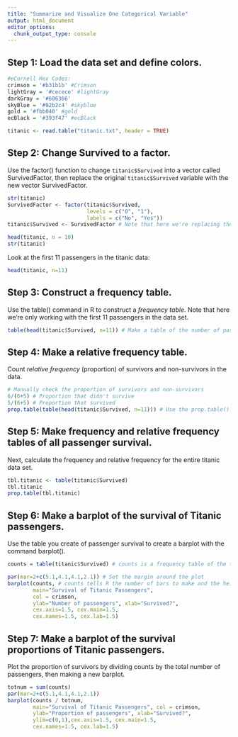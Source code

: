 ```yaml
---
title: "Summarize and Visualize One Categorical Variable"
output: html_document
editor_options: 
  chunk_output_type: console
---
```


## Step 1: Load the data set and define colors.

```r
#eCornell Hex Codes: 
crimson = '#b31b1b' #Crimson
lightGray = '#cecece' #lightGray
darkGray = '#606366'
skyBlue = '#92b2c4' #skyblue
gold = '#fbb040' #gold
ecBlack = '#393f47' #ecBlack

titanic <- read.table("titanic.txt", header = TRUE)
```

## Step 2: Change Survived to a factor.

Use the factor() function to change `titanic$Survived` into a vector called SurvivedFactor, then replace the original `titanic$Survived` variable with the new vector SurvivedFactor. 

```r
str(titanic)
SurvivedFactor <- factor(titanic$Survived, 
                         levels = c("0", "1"), 
                         labels = c("No", "Yes"))
titanic$Survived <- SurvivedFactor # Note that here we're replacing the Survived column with the SurvivedFactor column, instead of adding it to the data set as a new column

head(titanic, n = 10)
str(titanic)
```

Look at the first $11$ passengers in the titanic data: 

```r
head(titanic, n=11)
```

## Step 3: Construct a frequency table.

Use the table() command in R to construct a *frequency table*. Note that here we're only working with the first 11 passengers in the data set. 

```r
table(head(titanic$Survived, n=11)) # Make a table of the number of passengers that didn't survive and the number that did, from only the first 11 passengers. 
```

## Step 4: Make a relative frequency table.

Count *relative frequency* (proportion) of survivors and non-survivors in the data.

```r
# Manually check the proportion of survivors and non-survivors
6/(6+5) # Proportion that didn't survive
5/(6+5) # Proportion that survived
prop.table(table(head(titanic$Survived, n=11))) # Use the prop.table() function to do this automatically
```

## Step 5: Make frequency and relative frequency tables of all passenger survival.

Next, calculate the frequency and relative frequency for the entire titanic data set.

```r
tbl.titanic <- table(titanic$Survived)
tbl.titanic
prop.table(tbl.titanic)
```

## Step 6: Make a barplot of the survival of Titanic passengers.

Use the table you create of passenger survival to create a barplot with the command barplot(). 

```r
counts = table(titanic$Survived) # counts is a frequency table of the titanic$Survived column

par(mar=2+c(5.1,4.1,4.1,2.1)) # Set the margin around the plot
barplot(counts, # counts tells R the number of bars to make and the height of those bars
        main="Survival of Titanic Passengers", 
        col = crimson,
        ylab="Number of passengers", xlab="Survived?", 
        cex.axis=1.5, cex.main=1.5, 
        cex.names=1.5, cex.lab=1.5)
```

## Step 7: Make a barplot of the survival proportions of Titanic passengers.

Plot the proportion of survivors by dividing counts by the total number of passengers, then making a new barplot. 

```r
totnum = sum(counts)
par(mar=2+c(5.1,4.1,4.1,2.1))
barplot(counts / totnum, 
        main="Survival of Titanic Passengers", col = crimson,
        ylab="Proportion of passengers", xlab="Survived?",
        ylim=c(0,1),cex.axis=1.5, cex.main=1.5, 
        cex.names=1.5, cex.lab=1.5)
```

